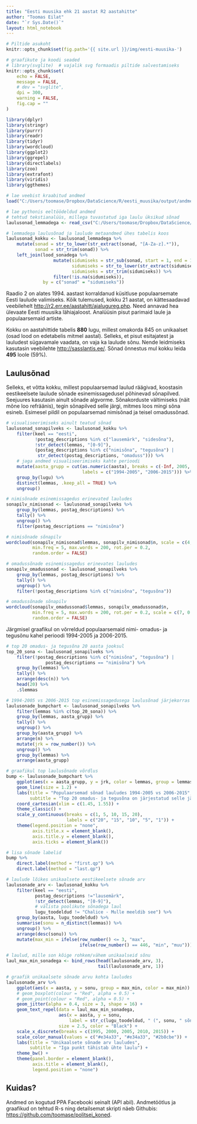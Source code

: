 ```yaml
---
title: "Eesti muusika ehk 21 aastat R2 aastahitte"
author: "Toomas Eilat"
date: "`r Sys.Date()`"
layout: html_notebook
---
```


```r
# Piltide asukoht
knitr::opts_chunk$set(fig.path='{{ site.url }}/img/eesti-muusika-')
```

```r
# graafikute ja koodi seaded
# library(svglite)  # vajalik svg formaadis piltide salvestamiseks
knitr::opts_chunk$set(
    echo = FALSE, 
    message = FALSE,
    # dev = "svglite",
    dpi = 300,
    warning = FALSE,
    fig.cap = ""
)
```

```r
library(dplyr)
library(stringr)
library(purrr)
library(readr)
library(tidyr)
library(wordcloud)
library(ggplot2)
library(ggrepel)
library(directlabels)
library(zoo)
library(extrafont)
library(viridis)
library(ggthemes)

# lae veebist kraabitud andmed
load("C:/Users/toomase/Dropbox/DataScience/R/eesti_muusika/output/andmete_laadimine.RData")

# lae pythonis eeltöödeldud andmed
# tehtud tekstianalüüs, millega tuvastatud iga laulu üksikud sõnad
laulusonad_lemmadega <- read_csv("C:/Users/toomase/Dropbox/DataScience/R/eesti_muusika/python/laulusonad_lemmadega.csv")

# lemmadega laulusõnad ja laulude metaandmed ühes tabelis koos
laulusonad_kokku <- laulusonad_lemmadega %>%
    mutate(sonad = str_to_lower(str_extract(sonad, "[A-Za-z].*")),
           sonad = str_trim(sonad)) %>%
    left_join(lood_sonadega %>%
                  mutate(sidumiseks = str_sub(sonad, start = 1, end = 10),
                         sidumiseks = str_to_lower(str_extract(sidumiseks, "[A-z].*")),
                         sidumiseks = str_trim(sidumiseks)) %>%
                  filter(!is.na(sidumiseks)),
              by = c("sonad" = "sidumiseks"))
```
Raadio 2 on alates 1994. aastast korraldanud küsitluse populaarsemate Eesti laulude valimiseks. Kõik tulemused, kokku 21 aastat, on kättesaadavad veebilehelt [http://r2.err.ee/aastahitt/ajalugureg.php](http://r2.err.ee/aastahitt/ajalugureg.php). Need annavad hea ülevaate Eesti muusika lähiajaloost. Analüüsin pisut parimaid laule ja populaarsemaid artiste.

Kokku on aastahittide tabelis __880__ lugu, millest omakorda 845 on unikaalset (osad lood on edetabelis mitmel aastal). Selleks, et pisut esitajatest ja lauludest sügavamale vaadata, on vaja ka laulude sõnu. Nende leidmiseks kasutasin veebilehte [http://sasslantis.ee/](http://sasslantis.ee/). Sõnad õnnestus mul kokku leida __495__ loole (59%).

## Laulusõnad
Selleks, et võtta kokku, millest populaarsemad laulud räägivad, koostasin eestikeelsete laulude sõnade esinemissagedusel põhinevad sõnapilved. Seejuures kasutasin ainult sõnade algvorme. Sõnakorduste vältimiseks (näit mõne loo refräänis), tegin sõnapilved selle järgi, mitmes loos mingi sõna esineb. Esimesel pildil on populaarsemad nimisõnad ja teisel omadussõnad.

```r
# visualiseerimiseks ainult teatud sõnad
laulusonad_sonapilveks <- laulusonad_kokku %>%
    filter(keel == "eesti", 
           !postag_descriptions %in% c("lausemärk", "sidesõna"),
           !str_detect(lemmas, "[0-9]"),
           (postag_descriptions %in% c("nimisõna", "tegusõna") | 
            str_detect(postag_descriptions, "omaduss"))) %>%
    # jaga andmed visualiseerimiseks kahte perioodi
    mutate(aasta_grupp = cut(as.numeric(aasta), breaks = c(-Inf, 2005, 2015), 
                             labels = c("1994-2005", "2006-2015"))) %>%
    group_by(lugu) %>%
    distinct(lemmas, .keep_all = TRUE) %>%
    ungroup()

# nimisõnade esinemissagedus erinevated lauludes
sonapilv_nimisonad <- laulusonad_sonapilveks %>%
    group_by(lemmas, postag_descriptions) %>%
    tally() %>%
    ungroup() %>%
    filter(postag_descriptions == "nimisõna")

# nimisõnade sõnapilv    
wordcloud(sonapilv_nimisonad$lemmas, sonapilv_nimisonad$n, scale = c(4, 0.2),
          min.freq = 5, max.words = 200, rot.per = 0.2,
          random.order = FALSE)
```
```r
# omadussõnade esinemissagedus erinevates lauludes
sonapilv_omadussonad <- laulusonad_sonapilveks %>%
    group_by(lemmas, postag_descriptions) %>%
    tally() %>%
    ungroup() %>%
    filter(!postag_descriptions %in% c("nimisõna", "tegusõna"))

# omadussõnade sõnapilv
wordcloud(sonapilv_omadussonad$lemmas, sonapilv_omadussonad$n,
          min.freq = 5, max.words = 200, rot.per = 0.2, scale = c(7, 0.2),
          random.order = FALSE)
```
Järgmisel graafikul on võrreldud populaarsemaid nimi- omadus- ja tegusõnu kahel perioodi 1994-2005 ja 2006-2015. 
```r
# top 20 omadus- ja tegusõna 20 aasta jooksul
top_20_sona <- laulusonad_sonapilveks %>%
    filter(!postag_descriptions %in% c("nimisõna", "tegusõna") |
               postag_descriptions == "nimisõna") %>%
    group_by(lemmas) %>%
    tally() %>%
    arrange(desc(n)) %>%
    head(20) %>%
    .$lemmas

# 1994-2005 vs 2006-2015 top esinemissagedusega laulusõnad järjekorras
laulusonade_bumpchart <- laulusonad_sonapilveks %>%
    filter(lemmas %in% c(top_20_sona)) %>%
    group_by(lemmas, aasta_grupp) %>%
    tally() %>%
    ungroup() %>%
    group_by(aasta_grupp) %>%
    arrange(n) %>%
    mutate(jrk = row_number()) %>%
    ungroup() %>%
    group_by(lemmas) %>%
    arrange(aasta_grupp)

# graafikul top laulusõnade võrdlus
bump <- laulusonade_bumpchart %>%
    ggplot(aes(x = aasta_grupp, y = jrk, color = lemmas, group = lemmas)) +
    geom_line(size = 1.2) +
    labs(title = "Populaarsemad sõnad lauludes 1994-2005 vs 2006-2015",
         subtitle = "Top 20 omadus- ja tegusõna on järjestatud selle järgi, \nmitmes erinevas laulus see esineb") +
    coord_cartesian(xlim = c(1.45, 1.55)) +
    theme_classic() +
    scale_y_continuous(breaks = c(1, 5, 10, 15, 20), 
                       labels = c("20", "15", "10", "5", "1")) +
    theme(legend.position = "none",
          axis.title.x = element_blank(),
          axis.title.y = element_blank(),
          axis.ticks = element_blank()) 

# lisa sõnade labelid
bump %>% 
    direct.label(method = "first.qp") %>%
    direct.label(method = "last.qp")
```



```r
# laulude lõikes unikaalsete eestikeelsete sõnade arv
laulusonade_arv <- laulusonad_kokku %>%
    filter(keel == "eesti", 
           postag_descriptions !="lausemärk",
           !str_detect(lemmas, "[0-9]"),
           # välista poolikute sõnadega laul
           lugu_toodeldud != "Chalice - Mulle meeldib see") %>%
    group_by(aasta, lugu_toodeldud) %>%
    summarise(sonu = n_distinct(lemmas)) %>%
    ungroup() %>%
    arrange(desc(sonu)) %>%
    mutate(max_min = ifelse(row_number() <= 3, "max", 
                            ifelse(row_number() == 446, "min", "muu")))

# laulud, mille son kõige rohkem/vähem unikaalseid sõnu
laul_max_min_sonadega <- bind_rows(head(laulusonade_arv, 3), 
                                   tail(laulusonade_arv, 1))

# graafik unikaalsete sõnade arvu kohta lauludes
laulusonade_arv %>%
    ggplot(aes(x = aasta, y = sonu, group = max_min, color = max_min)) +
    # geom_boxplot(colour = "Red", alpha = 0.5) +
    # geom_point(colour = "Red", alpha = 0.5) +
    geom_jitter(alpha = 0.4, size = 3, shape = 16) +
    geom_text_repel(data = laul_max_min_sonadega, 
                    aes(x = aasta, y = sonu, 
                        label = str_c(lugu_toodeldud, " (", sonu, " sõna)", sep = "")),
                    size = 2.5, color = "Black") +
    scale_x_discrete(breaks = c(1995, 2000, 2005, 2010, 2015)) +
    scale_color_manual(values = c("#e34a33", "#e34a33", "#2b8cbe")) +
    labs(title = "Unikaalsete sõnade arv lauludes",
         subtitle = "Iga punkt tähistab ühte laulu") +
    theme_bw() +
    theme(panel.border = element_blank(),
          axis.title = element_blank(),
          legend.position = "none")
```


## Kuidas?
Andmed on kogutud PPA Facebooki seinalt (API abil). Andmetöötlus ja graafikud on tehtud R-s ning detailsemat skripti näeb Githubis: [https://github.com/toomase/politsei_koned](https://github.com/toomase/politsei_koned).